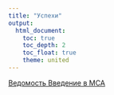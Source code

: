 ```yaml
---
title: "Успехи"
output:
  html_document:
    toc: true
    toc_depth: 2
    toc_float: true
    theme: united
---
```

<a href="https://docs.google.com/spreadsheets/d/1bQzR-FGyW_IyWmChCE_xpuReoJLBiAGsTuNoDIS1Jas/edit?usp=sharing" title=>Ведомость Введение в МСА</a>


